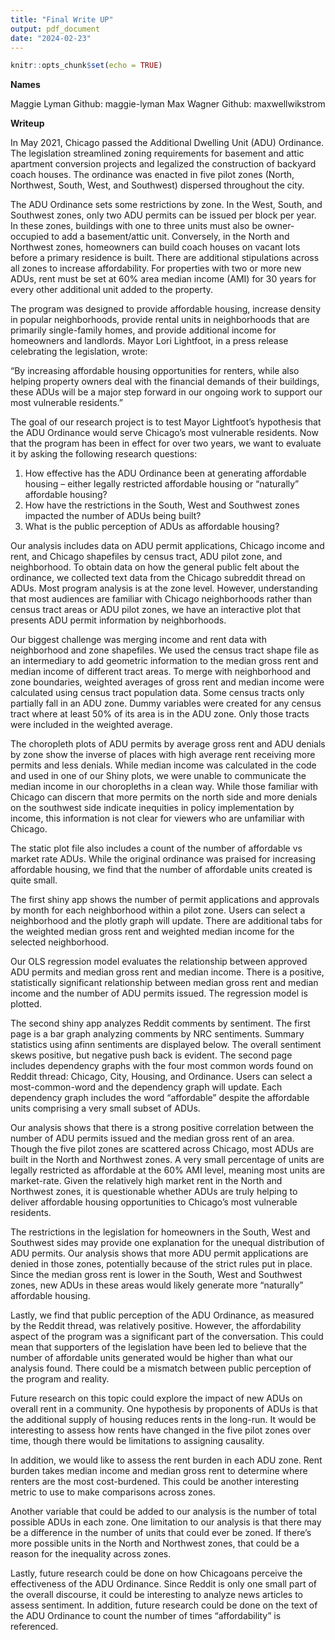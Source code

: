 ```yaml
---
title: "Final Write UP"
output: pdf_document
date: "2024-02-23"
---
```


```r
knitr::opts_chunk$set(echo = TRUE)
```

**Names**

Maggie Lyman Github: maggie-lyman
Max Wagner Github: maxwellwikstrom

**Writeup**

In May 2021, Chicago passed the Additional Dwelling Unit (ADU) Ordinance. The legislation streamlined zoning requirements for basement and attic apartment conversion projects and legalized the construction of backyard coach houses. The ordinance was enacted in five pilot zones (North, Northwest, South, West, and Southwest) dispersed throughout the city. 

The ADU Ordinance sets some restrictions by zone. In the West, South, and Southwest zones, only two ADU permits can be issued per block per year. In these zones, buildings with one to three units must also be owner-occupied to add a basement/attic unit. Conversely, in the North and Northwest zones, homeowners can build coach houses on vacant lots before a primary residence is built. There are additional stipulations across all zones to increase affordability. For properties with two or more new ADUs, rent must be set at 60% area median income (AMI) for 30 years for every other additional unit added to the property. 

The program was designed to provide affordable housing, increase density in popular neighborhoods, provide rental units in neighborhoods that are primarily single-family homes, and provide additional income for homeowners and landlords. Mayor Lori Lightfoot, in a press release celebrating the legislation, wrote:

“By increasing affordable housing opportunities for renters, while also helping property owners deal with the financial demands of their buildings, these ADUs will be a major step forward in our ongoing work to support our most vulnerable residents.”

The goal of our research project is to test Mayor Lightfoot’s hypothesis that the ADU Ordinance would serve Chicago’s most vulnerable residents. Now that the program has been in effect for over two years, we want to evaluate it by asking the following research questions:

  1. How effective has the ADU Ordinance been at generating affordable housing – either legally restricted affordable housing or “naturally” affordable housing?
  2. How have the restrictions in the South, West and Southwest zones impacted the number of ADUs being built?
  3. What is the public perception of ADUs as affordable housing?

Our analysis includes data on ADU permit applications, Chicago income and rent, and Chicago shapefiles by census tract, ADU pilot zone, and neighborhood. To obtain data on how the general public felt about the ordinance, we collected text data from the Chicago subreddit thread on ADUs. Most program analysis is at the zone level. However, understanding that most audiences are familiar with Chicago neighborhoods rather than census tract areas or ADU pilot zones, we have an interactive plot that presents ADU permit information by neighborhoods. 

Our biggest challenge was merging income and rent data with neighborhood and zone shapefiles. We used the census tract shape file as an intermediary to add geometric information to the median gross rent and median income of different tract areas. To merge with neighborhood and zone boundaries, weighted averages of gross rent and median income were calculated using census tract population data. Some census tracts only partially fall in an ADU zone. Dummy variables were created for any census tract where at least 50% of its area is in the ADU zone. Only those tracts were included in the weighted average.

The choropleth plots of ADU permits by average gross rent and ADU denials by zone show the inverse of places with high average rent receiving more permits and less denials. While median income was calculated in the code and used in one of our Shiny plots, we were unable to communicate the median income in our choropleths in a clean way. While those familiar with Chicago can discern that more permits on the north side and more denials on the southwest side indicate inequities in policy implementation by income, this information is not clear for viewers who are unfamiliar with Chicago. 

The static plot file also includes a count of the number of affordable vs market rate ADUs. While the original ordinance was praised for increasing affordable housing, we find that the number of affordable units created is quite small. 

The first shiny app shows the number of permit applications and approvals by month for each neighborhood within a pilot zone. Users can select a neighborhood and the plotly graph will update. There are additional tabs for the weighted median gross rent and weighted median income for the selected neighborhood.

Our OLS regression model evaluates the relationship between approved ADU permits and median gross rent and median income. There is a positive, statistically significant relationship between median gross rent and median income and the number of ADU permits issued. The regression model is plotted.

The second shiny app analyzes Reddit comments by sentiment. The first page is a bar graph analyzing comments by NRC sentiments. Summary statistics using afinn sentiments are displayed below. The overall sentiment skews positive, but negative push back is evident. The second page includes dependency graphs with the four most common words found on Reddit thread: Chicago, City, Housing, and Ordinance. Users can select a most-common-word and the dependency graph will update. Each dependency graph includes the word “affordable” despite the affordable units comprising a very small subset of ADUs. 

Our analysis shows that there is a strong positive correlation between the number of ADU permits issued and the median gross rent of an area. Though the five pilot zones are scattered across Chicago, most ADUs are built in the North and Northwest zones. A very small percentage of units are legally restricted as affordable at the 60% AMI level, meaning most units are market-rate. Given the relatively high market rent in the North and Northwest zones, it is questionable whether ADUs are truly helping to deliver affordable housing opportunities to Chicago’s most vulnerable residents.

The restrictions in the legislation for homeowners in the South, West and Southwest sides may provide one explanation for the unequal distribution of ADU permits. Our analysis shows that more ADU permit applications are denied in those zones, potentially because of the strict rules put in place. Since the median gross rent is lower in the South, West and Southwest zones, new ADUs in these areas would likely generate more “naturally” affordable housing.

Lastly, we find that public perception of the ADU Ordinance, as measured by the Reddit thread, was relatively positive. However, the affordability aspect of the program was a significant part of the conversation. This could mean that supporters of the legislation have been led to believe that the number of affordable units generated would be higher than what our analysis found. There could be a mismatch between public perception of the program and reality.

Future research on this topic could explore the impact of new ADUs on overall rent in a community. One hypothesis by proponents of ADUs is that the additional supply of housing reduces rents in the long-run. It would be interesting to assess how rents have changed in the five pilot zones over time, though there would be limitations to assigning causality.

In addition, we would like to assess the rent burden in each ADU zone. Rent burden takes median income and median gross rent to determine where renters are the most cost-burdened. This could be another interesting metric to use to make comparisons across zones. 

Another variable that could be added to our analysis is the number of total possible ADUs in each zone. One limitation to our analysis is that there may be a difference in the number of units that could ever be zoned. If there’s more possible units in the North and Northwest zones, that could be a reason for the inequality across zones.

Lastly, future research could be done on how Chicagoans perceive the effectiveness of the ADU Ordinance. Since Reddit is only one small part of the overall discourse, it could be interesting to analyze news articles to assess sentiment. In addition, future research could be done on the text of the ADU Ordinance to count the number of times “affordability” is referenced.


